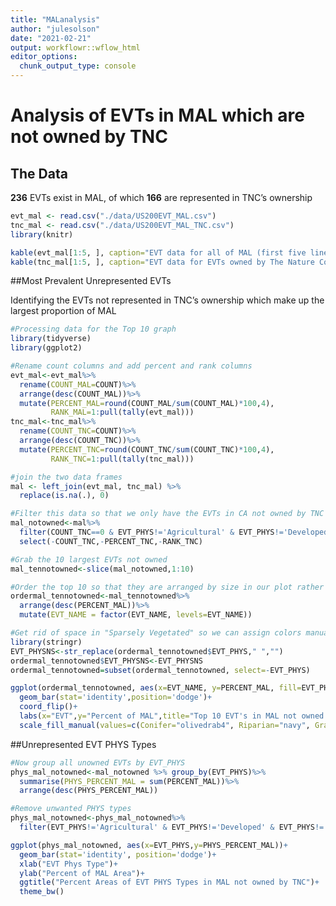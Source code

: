 ---
title: "MALanalysis"
author: "julesolson"
date: "2021-02-21"
output: workflowr::wflow_html
editor_options:
  chunk_output_type: console
---

# Analysis of EVTs in MAL which are not owned by TNC

## The Data

**236** EVTs exist in MAL, of which **166** are represented in TNC's ownership

```{r echo=FALSE, results='asis', warning=FALSE}
evt_mal <- read.csv("./data/US200EVT_MAL.csv")
tnc_mal <- read.csv("./data/US200EVT_MAL_TNC.csv")
library(knitr)

kable(evt_mal[1:5, ], caption="EVT data for all of MAL (first five lines)")
kable(tnc_mal[1:5, ], caption="EVT data for EVTs owned by The Nature Conservancy (first five lines)")
```


##Most Prevalent Unrepresented EVTs

Identifying the EVTs not represented in TNC's ownership which make up the largest proportion of MAL

```{r echo=FALSE, warning=FALSE, include=FALSE}
#Processing data for the Top 10 graph
library(tidyverse)
library(ggplot2)

#Rename count columns and add percent and rank columns
evt_mal<-evt_mal%>%
  rename(COUNT_MAL=COUNT)%>%
  arrange(desc(COUNT_MAL))%>%
  mutate(PERCENT_MAL=round(COUNT_MAL/sum(COUNT_MAL)*100,4),
         RANK_MAL=1:pull(tally(evt_mal)))
tnc_mal<-tnc_mal%>%
  rename(COUNT_TNC=COUNT)%>%
  arrange(desc(COUNT_TNC))%>%
  mutate(PERCENT_TNC=round(COUNT_TNC/sum(COUNT_TNC)*100,4),
         RANK_TNC=1:pull(tally(tnc_mal)))

#join the two data frames
mal <- left_join(evt_mal, tnc_mal) %>%
  replace(is.na(.), 0)

#Filter this data so that we only have the EVTs in CA not owned by TNC
mal_notowned<-mal%>%
  filter(COUNT_TNC==0 & EVT_PHYS!='Agricultural' & EVT_PHYS!='Developed' & EVT_PHYS!='Snow-Ice' & EVT_PHYS!='Exotic Herbaceous' & EVT_PHYS!= 'Exotic Tree-Shrub')%>%
  select(-COUNT_TNC,-PERCENT_TNC,-RANK_TNC)

#Grab the 10 largest EVTs not owned
mal_tennotowned<-slice(mal_notowned,1:10)

#Order the top 10 so that they are arranged by size in our plot rather than alphabetically
ordermal_tennotowned<-mal_tennotowned%>%
  arrange(desc(PERCENT_MAL))%>%
  mutate(EVT_NAME = factor(EVT_NAME, levels=EVT_NAME))

#Get rid of space in "Sparsely Vegetated" so we can assign colors manually
library(stringr)
EVT_PHYSNS<-str_replace(ordermal_tennotowned$EVT_PHYS," ","")
ordermal_tennotowned$EVT_PHYSNS<-EVT_PHYSNS
ordermal_tennotowned=subset(ordermal_tennotowned, select=-EVT_PHYS)
```
```{r echo=FALSE, warning=FALSE, fig.width=9}
ggplot(ordermal_tennotowned, aes(x=EVT_NAME, y=PERCENT_MAL, fill=EVT_PHYSNS))+
  geom_bar(stat='identity',position='dodge')+
  coord_flip()+
  labs(x="EVT",y="Percent of MAL",title="Top 10 EVT's in MAL not owned by TNC")+
  scale_fill_manual(values=c(Conifer="olivedrab4", Riparian="navy", Grassland="navajowhite1", Shrubland="orange2", Hardwood= "orange4", SparselyVegetated="olivedrab1"))
```

##Unrepresented EVT PHYS Types

```{r echo=FALSE, warning=FALSE, include=FALSE}
#Now group all unowned EVTs by EVT_PHYS
phys_mal_notowned<-mal_notowned %>% group_by(EVT_PHYS)%>%
  summarise(PHYS_PERCENT_MAL = sum(PERCENT_MAL))%>%
  arrange(desc(PHYS_PERCENT_MAL))

#Remove unwanted PHYS types
phys_mal_notowned<-phys_mal_notowned%>%
  filter(EVT_PHYS!='Agricultural' & EVT_PHYS!='Developed' & EVT_PHYS!='Snow-Ice' & EVT_PHYS!='Exotic Herbaceous' & EVT_PHYS!= 'Exotic Tree-Shrub')
```

```{r echo=FALSE, warning= FALSE, fig.width=9}
ggplot(phys_mal_notowned, aes(x=EVT_PHYS,y=PHYS_PERCENT_MAL))+
  geom_bar(stat='identity', position='dodge')+
  xlab("EVT Phys Type")+
  ylab("Percent of MAL Area")+
  ggtitle("Percent Areas of EVT PHYS Types in MAL not owned by TNC")+
  theme_bw()
```

